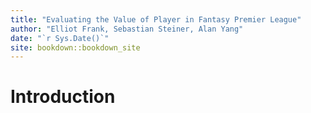 ```yaml
--- 
title: "Evaluating the Value of Player in Fantasy Premier League"
author: "Elliot Frank, Sebastian Steiner, Alan Yang"
date: "`r Sys.Date()`"
site: bookdown::bookdown_site
---
```


# Introduction

